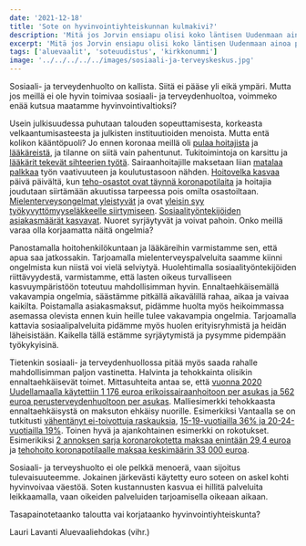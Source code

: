 ```yaml
---
date: '2021-12-18'
title: 'Sote on hyvinvointiyhteiskunnan kulmakivi?'
description: 'Mitä jos Jorvin ensiapu olisi koko läntisen Uudenmaan ainoa päivystys? Mitä jos Jorvissa pitäisi aina jonottaa monta tuntia?'
excerpt: 'Mitä jos Jorvin ensiapu olisi koko läntisen Uudenmaan ainoa päivystys? Mitä jos Jorvissa pitäisi aina jonottaa monta tuntia? Entä jos siitä tulisi jälkikäteen lasku, jossa olisi pari nollaa enemmän kuin nykyään?'
tags: ['aluevaalit', 'soteuudistus', 'kirkkonummi']
image: '../../../../../images/sosiaali-ja-terveyskeskus.jpg'
---
```


Sosiaali- ja terveydenhuolto on kallista. Siitä ei pääse yli eikä ympäri. Mutta jos meillä ei ole hyvin toimivaa sosiaali- ja terveydenhuoltoa, voimmeko enää kutsua maatamme hyvinvointivaltioksi?

Usein julkisuudessa puhutaan talouden sopeuttamisesta, korkeasta velkaantumisasteesta ja julkisten instituutioiden menoista. Mutta entä kolikon kääntöpuoli? Jo ennen koronaa meillä oli [pulaa hoitajista](https://yle.fi/aihe/t/18-328952) ja [lääkäreistä](https://www.is.fi/kotimaa/art-2000006278379.html), ja tilanne on siitä vain pahentunut. Tukitoimintoja on karsittu ja [lääkärit tekevät sihteerien työtä](https://www.hs.fi/paakirjoitukset/art-2000008439006.html). Sairaanhoitajille maksetaan liian [matalaa palkkaa](https://www.iltalehti.fi/tyoelama/a/7c881fab-b5d2-4bc6-b7e8-3b446f74116b) työn vaativuuteen ja koulutustasoon nähden. [Hoitovelka kasvaa](https://yle.fi/uutiset/3-11605429) päivä päivältä, kun [teho-osastot ovat täynnä koronapotilaita](https://yle.fi/uutiset/3-12205139) ja hoitajia joudutaan siirtämään akuutissa tarpeessa pois omilta osastoiltaan. [Mielenterveysongelmat yleistyvät](https://yle.fi/uutiset/3-11286438) ja ovat [yleisin syy työkyvyttömyyseläkkeelle siirtymiseen](https://www.etk.fi/ajankohtaista/mielenterveyden-sairaudet-yleisin-tyokyvyttomyyselakkeelle-siirtymisen-syy/). [Sosiaalityöntekijöiden asiakasmäärät kasvavat](https://yle.fi/uutiset/3-10823854). Nuoret syrjäytyvät ja voivat pahoin. Onko meillä varaa olla korjaamatta näitä ongelmia?

Panostamalla hoitohenkilökuntaan ja lääkäreihin varmistamme sen, että apua saa jatkossakin. Tarjoamalla mielenterveyspalveluita saamme kiinni ongelmista kun niistä voi vielä selviytyä. Huolehtimalla sosiaalityöntekijöiden riittävyydestä, varmistamme, että lasten oikeus turvalliseen kasvuympäristöön toteutuu mahdollisimman hyvin. Ennaltaehkäisemällä vakavampia ongelmia, säästämme pitkällä aikavälillä rahaa, aikaa ja vaivaa kaikilta. Poistamalla asiakasmaksut, pidämme huolta myös heikoimmassa asemassa olevista ennen kuin heille tulee vakavampia ongelmia. Tarjoamalla kattavia sosiaalipalveluita pidämme myös huolen erityisryhmistä ja heidän läheisistään. Kaikella tällä estämme syrjäytymistä ja pysymme pidempään työkykyisinä.

Tietenkin sosiaali- ja terveydenhuollossa pitää myös saada rahalle mahdollisimman paljon vastinetta. Halvinta ja tehokkainta olisikin ennaltaehkäisevät toimet. Mittasuhteita antaa se, että [vuonna 2020 Uudellamaalla käytettiin 1 176 euroa erikoissairaanhoitoon per asukas ja 562 euroa perusterveydenhuoltoon per asukas](https://www.kuntaliitto.fi/sosiaali-ja-terveysasiat/tilastot-ja-erillisselvitykset/kuntien-sosiaali-ja-terveydenhuollon-nettokustannukset-euroaasukas). Malliesimerkki tehokkaasta ennaltaehkäisystä on maksuton ehkäisy nuorille. Esimerkiksi Vantaalla se on tutkitusti [vähentänyt ei-toivottuja raskauksia](https://bmjopen.bmj.com/content/11/2/e043092), [15-19-vuotiailla 36% ja 20-24-vuotiailla 19%](https://terveysportti.mobi/xmedia/duo/duo15044.pdf#2). Toinen hyvä ja ajankohtainen esimerkki on rokotukset. Esimerikiksi [2 annoksen sarja koronarokotetta maksaa enintään 29,4 euroa](https://www.iltalehti.fi/koronavirus/a/24f02847-25ad-466e-a160-709e51be80e7) ja [tehohoito koronapotilaalle maksaa keskimäärin 33 000 euroa](https://www.iltalehti.fi/kotimaa/a/a5ac42f4-d753-4d24-abaf-a14967e3422b).

Sosiaali- ja terveyshuolto ei ole pelkkä menoerä, vaan sijoitus tulevaisuuteemme. Jokainen järkevästi käytetty euro soteen on askel kohti hyvinvoivaa väestöä. Soten kustannusten kasvua ei hillitä palveluita leikkaamalla, vaan oikeiden palveluiden tarjoamisella oikeaan aikaan.

Tasapainotetaanko taloutta vai korjataanko hyvinvointiyhteiskunta?

Lauri Lavanti
Aluevaaliehdokas (vihr.)

